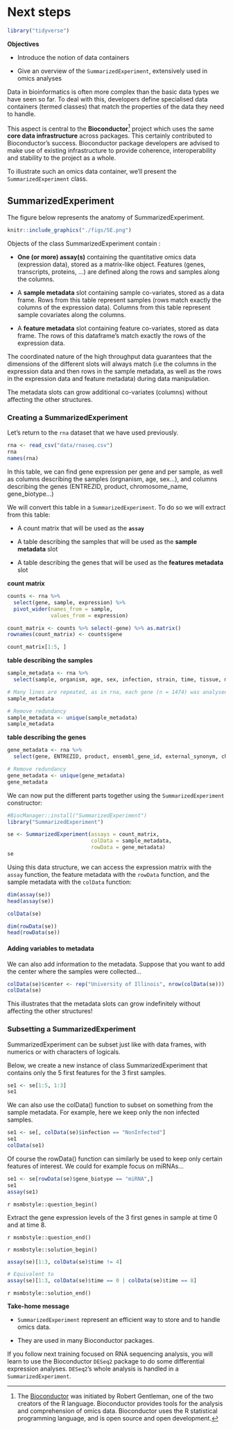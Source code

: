 # Next steps {#sec-next}

```r
library("tidyverse")
```

**Objectives**

- Introduce the notion of data containers 

- Give an overview of the `SummarizedExperiment`, extensively used in omics analyses


Data in bioinformatics is often more complex than the basic data types
we have seen so far. To deal with this, developers define specialised
data containers (termed classes) that match the properties of the
data they need to handle.

This aspect is central to the **Bioconductor**[^Bioconductor] project which 
uses the same **core data infrastructure** across packages. This certainly contributed 
to Bioconductor's success. Bioconductor package developers are advised to make 
use of existing infrastructure to provide coherence, interoperability and stability to
the project as a whole.

[^Bioconductor]:The [Bioconductor](http://www.bioconductor.org) was initiated by
Robert Gentleman, one of the two creators of the R language. Bioconductor provides 
tools for the analysis and comprehension of omics data. 
Bioconductor uses the R statistical programming language, and is open source and 
open development. 


To illustrate such an omics data container, we'll present the `SummarizedExperiment`
class.

## SummarizedExperiment

The figure below represents the anatomy of SummarizedExperiment.

```r
knitr::include_graphics("./figs/SE.png")
```


Objects of the class SummarizedExperiment contain :

- **One (or more) assay(s)** containing the quantitative omics data
  (expression data), stored as a matrix-like object. Features (genes,
  transcripts, proteins, ...) are defined along the rows and samples
  along the columns.

- A **sample metadata** slot containing sample co-variates, stored as a
  data frame. Rows from this table represent samples (rows match exactly the 
  columns of the expression data). Columns from this table represent sample 
  covariates along the columns.

- A **feature metadata** slot containing feature co-variates, stored as
  data frame. The rows of this dataframe's match exactly the rows of the 
  expression data. 
  


The coordinated nature of the high throughput data guarantees that the
dimensions of the different slots will always match (i.e the columns
in the expression data and then rows in the sample metadata, as well
as the rows in the expression data and feature metadata) during data
manipulation. 

The metadata slots can grow additional co-variates
(columns) without affecting the other structures.



### Creating a SummarizedExperiment

Let's return to the `rna` dataset that we have used previously.

```r
rna <- read_csv("data/rnaseq.csv")
rna
names(rna)
```

In this table, we can find gene expression per gene and per sample, as well as 
columns describing the samples (orgnanism, age, sex...), and columns describing 
the genes (ENTREZID, product, chromosome_name, gene_biotype...)

We will convert this table in a `SummarizedExperiment`. 
To do so we will extract from this table:

- A count matrix that will be used as the **`assay`**

- A table describing the samples that will be used as the **sample metadata** slot

- A table describing the genes that will be used as the **features metadata** slot

**count matrix**

```r
counts <- rna %>%
  select(gene, sample, expression) %>% 
  pivot_wider(names_from = sample,
              values_from = expression) 

count_matrix <- counts %>% select(-gene) %>% as.matrix()
rownames(count_matrix) <- counts$gene

count_matrix[1:5, ]
```

**table describing the samples**

```r
sample_metadata <- rna %>%
  select(sample, organism, age, sex, infection, strain, time, tissue, mouse) 

# Many lines are repeated, as in rna, each gene (n = 1474) was analysed in each sample!
sample_metadata

# Remove redundancy
sample_metadata <- unique(sample_metadata)
sample_metadata
```

**table describing the genes**

```r
gene_metadata <- rna %>%
  select(gene, ENTREZID, product, ensembl_gene_id, external_synonym, chromosome_name, gene_biotype, phenotype_description, hsapiens_homolog_associated_gene_name)      

# Remove redundancy
gene_metadata <- unique(gene_metadata)
gene_metadata
```


We can now put the different parts together using the
`SummarizedExperiment` constructor:

```r
#BiocManager::install("SummarizedExperiment")
library("SummarizedExperiment")
```

```r
se <- SummarizedExperiment(assays = count_matrix,
                           colData = sample_metadata,
                           rowData = gene_metadata)
se
```

Using this data structure, we can access the expression matrix with
the `assay` function, the feature metadata with the `rowData` function,
and the sample metadata with the `colData` function:


```r
dim(assay(se))
head(assay(se))
```

```r
colData(se)
```

```r
dim(rowData(se))
head(rowData(se))
```

#### Adding variables to metadata

We can also add information to the metadata.
Suppose that you want to add the center where the samples were collected...

```r
colData(se)$center <- rep("University of Illinois", nrow(colData(se)))
colData(se)
```

This illustrates that the metadata slots can grow indefinitely without affecting 
the other structures!


### Subsetting a SummarizedExperiment

SummarizedExperiment can be subset just like with data frames, 
with numerics or with characters of logicals.

Below, we create a new instance of class SummarizedExperiment that contains only 
the 5 first features for the 3 first samples.

```r
se1 <- se[1:5, 1:3]
se1
```

We can also use the colData() function to subset on something from the sample metadata. 
For example, here we keep only the non infected samples.

```r
se1 <- se[, colData(se)$infection == "NonInfected"]
se1
colData(se1)
```

Of course the rowData() function can similarly be used to keep only certain 
features of interest. We could for example focus on miRNAs... 

```r
se1 <- se[rowData(se)$gene_biotype == "miRNA",]
se1
assay(se1)
```


`r msmbstyle::question_begin()`

Extract the gene expression levels of the 3 first genes in sample at time 0 and at time 8.

`r msmbstyle::question_end()`

`r msmbstyle::solution_begin()`

```r
assay(se)[1:3, colData(se)$time != 4]

# Equivalent to
assay(se)[1:3, colData(se)$time == 0 | colData(se)$time == 8]
```
`r msmbstyle::solution_end()`

**Take-home message**


- `SummarizedExperiment` represent an efficient way to store and to handle omics 
data.

- They are used in many Bioconductor packages. 

If you follow next training focused on RNA sequencing analysis, you will learn to 
use the Bioconductor `DESeq2` package to do some differential expression analyses. 
`DESeq2`'s whole analysis is handled in a `SummarizedExperiment`.


